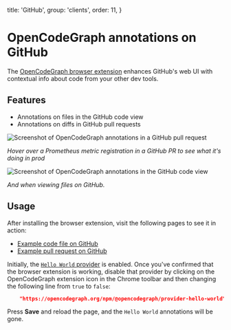   title: 'GitHub',
  group: 'clients',
  order: 11,
}

# OpenCodeGraph annotations on GitHub

The [OpenCodeGraph browser extension](/docs/clients/browser-extension) enhances GitHub's web UI with contextual info about code from your other dev tools.

## Features

- Annotations on files in the GitHub code view
- Annotations on diffs in GitHub pull requests

![Screenshot of OpenCodeGraph annotations in a GitHub pull request](https://storage.googleapis.com/sourcegraph-assets/opencodegraph/screenshot-github-pr-prometheus-browser-v1.png)

_Hover over a Prometheus metric registration in a GitHub PR to see what it's doing in prod_

![Screenshot of OpenCodeGraph annotations in the GitHub code view](https://storage.googleapis.com/sourcegraph-assets/opencodegraph/screenshot-browser-github-codeview-v0.png)

_And when viewing files on GitHub._

## Usage

After installing the browser extension, visit the following pages to see it in action:

- [Example code file on GitHub](https://github.com/sourcegraph/sourcegraph/blob/main/internal/repos/conf.go)
- [Example pull request on GitHub](https://github.com/sourcegraph/sourcegraph/pull/58878/files)

Initially, the [`Hello World` provider](/docs/providers/hello-world) is enabled. Once you've confirmed that the browser extension is working, disable that provider by clicking on the OpenCodeGraph extension icon in the Chrome toolbar and then changing the following line from `true` to `false`:

```json
    "https://opencodegraph.org/npm/@opencodegraph/provider-hello-world": false,
```

Press **Save** and reload the page, and the `Hello World` annotations will be gone.
